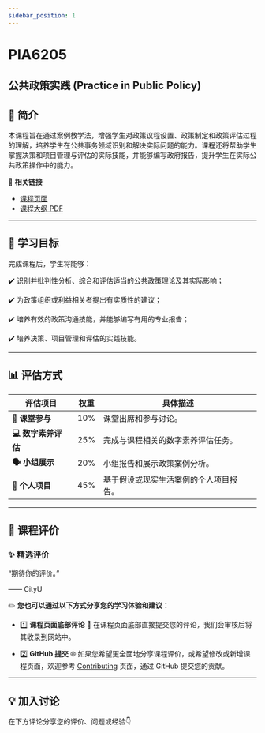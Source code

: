 ```yaml
---
sidebar_position: 1
---
```


# PIA6205
## 公共政策实践 (Practice in Public Policy)

## **📘 简介**
本课程旨在通过案例教学法，增强学生对政策议程设置、政策制定和政策评估过程的理解，培养学生在公共事务领域识别和解决实际问题的能力。课程还将帮助学生掌握决策和项目管理与评估的实际技能，并能够编写政府报告，提升学生在实际公共政策操作中的能力。

🔗 **相关链接**
- [课程页面](https://www.cityu.edu.hk/catalogue/pg/202425/course/PIA6205.htm)
- [课程大纲 PDF](https://www.cityu.edu.hk/catalogue/pg/202425/course/PIA6205.pdf)

---

## **🎯 学习目标**

完成课程后，学生将能够：

✔️ 识别并批判性分析、综合和评估适当的公共政策理论及其实际影响；

✔️ 为政策组织或利益相关者提出有实质性的建议；

✔️ 培养有效的政策沟通技能，并能够编写有用的专业报告；

✔️ 培养决策、项目管理和评估的实践技能。

---

## **📊 评估方式**

| **评估项目**               | **权重** | **具体描述**                                                                                       |
|---------------------------|---------|---------------------------------------------------------------------------------------------------|
| **🎤 课堂参与**             | 10%     | 课堂出席和参与讨论。                                                                               |
| **💻 数字素养评估**         | 25%     | 完成与课程相关的数字素养评估任务。                                                                 |
| **🗣️ 小组展示**            | 20%     | 小组报告和展示政策案例分析。                                                                      |
| **📄 个人项目**            | 45%     | 基于假设或现实生活案例的个人项目报告。                                                              |

---

## **💬 课程评价**

### ✨ **精选评价**
<div className={commentStyles.commentBox}>
    <p className={commentStyles.commentText}>
        “期待你的评价。”
    </p>
    <p className={commentStyles.commentAuthor}>—— CityU</p>
</div>

✏️ **您也可以通过以下方式分享您的学习体验和建议：**

- 1️⃣ **课程页面底部评论**
💬 在课程页面底部直接提交您的评论，我们会审核后将其收录到网站中。

- 2️⃣ **GitHub 提交**
🌐 如果您希望更全面地分享课程评价，或希望修改或新增课程页面，欢迎参考 [Contributing](https://penjc.github.io/CityU/contributing) 页面，通过 GitHub 提交您的贡献。

---

## **💡 加入讨论**

在下方评论分享您的评价、问题或经验👇
<Utterances />